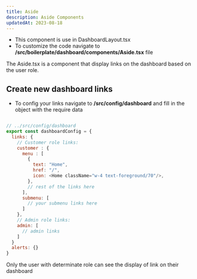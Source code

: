 ```yaml
---
title: Aside
description: Aside Components
updatedAt: 2023-08-18
---
```


* This component is use in DashboardLayout.tsx
* To customize the code navigate to **/src/boilerplate/dashboard/components/Aside.tsx** file  

The Aside.tsx is a component that display links on the dashboard based on the user role.

## Create new dashboard links

* To config your links navigate to **/src/config/dashboard** and fill in the object 
with the require data


``` js

// ../src/config/dashboard
export const dashboardConfig = {
  links: {
    // Customer role links: 
    customer : {
      menu : [
        {
          text: "Home",
          href: "/",
          icon: <Home className="w-4 text-foreground/70"/>,
        },
        // rest of the links here
      ],
      submenu: [
        // your submenu links here
      ]
    },
    // Admin role links: 
    admin: [
      // admin links
    ]
  }
  alerts: {}
}

```

Only the user with determinate role can see the display of link on their dashboard
